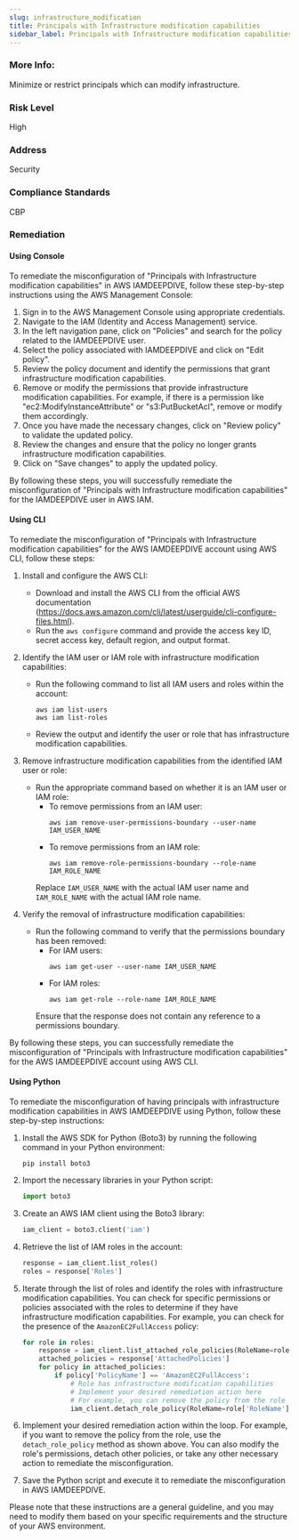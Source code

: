 ```yaml
---
slug: infrastructure_modification
title: Principals with Infrastructure modification capabilities
sidebar_label: Principals with Infrastructure modification capabilities
---
```


### More Info:

Minimize or restrict principals which can modify infrastructure.

### Risk Level

High

### Address

Security

### Compliance Standards

CBP
### Remediation

#### Using Console

To remediate the misconfiguration of "Principals with Infrastructure modification capabilities" in AWS IAMDEEPDIVE, follow these step-by-step instructions using the AWS Management Console:

1. Sign in to the AWS Management Console using appropriate credentials.
2. Navigate to the IAM (Identity and Access Management) service.
3. In the left navigation pane, click on "Policies" and search for the policy related to the IAMDEEPDIVE user.
4. Select the policy associated with IAMDEEPDIVE and click on "Edit policy".
5. Review the policy document and identify the permissions that grant infrastructure modification capabilities.
6. Remove or modify the permissions that provide infrastructure modification capabilities. For example, if there is a permission like "ec2:ModifyInstanceAttribute" or "s3:PutBucketAcl", remove or modify them accordingly.
7. Once you have made the necessary changes, click on "Review policy" to validate the updated policy.
8. Review the changes and ensure that the policy no longer grants infrastructure modification capabilities.
9. Click on "Save changes" to apply the updated policy.

By following these steps, you will successfully remediate the misconfiguration of "Principals with Infrastructure modification capabilities" for the IAMDEEPDIVE user in AWS IAM.

#### Using CLI

To remediate the misconfiguration of "Principals with Infrastructure modification capabilities" for the AWS IAMDEEPDIVE account using AWS CLI, follow these steps:

1. Install and configure the AWS CLI: 
   - Download and install the AWS CLI from the official AWS documentation (https://docs.aws.amazon.com/cli/latest/userguide/cli-configure-files.html).
   - Run the `aws configure` command and provide the access key ID, secret access key, default region, and output format.

2. Identify the IAM user or IAM role with infrastructure modification capabilities:
   - Run the following command to list all IAM users and roles within the account:
     ```
     aws iam list-users
     aws iam list-roles
     ```
   - Review the output and identify the user or role that has infrastructure modification capabilities.

3. Remove infrastructure modification capabilities from the identified IAM user or role:
   - Run the appropriate command based on whether it is an IAM user or IAM role:
     - To remove permissions from an IAM user:
       ```
       aws iam remove-user-permissions-boundary --user-name IAM_USER_NAME
       ```
     - To remove permissions from an IAM role:
       ```
       aws iam remove-role-permissions-boundary --role-name IAM_ROLE_NAME
       ```
     Replace `IAM_USER_NAME` with the actual IAM user name and `IAM_ROLE_NAME` with the actual IAM role name.

4. Verify the removal of infrastructure modification capabilities:
   - Run the following command to verify that the permissions boundary has been removed:
     - For IAM users:
       ```
       aws iam get-user --user-name IAM_USER_NAME
       ```
     - For IAM roles:
       ```
       aws iam get-role --role-name IAM_ROLE_NAME
       ```
     Ensure that the response does not contain any reference to a permissions boundary.

By following these steps, you can successfully remediate the misconfiguration of "Principals with Infrastructure modification capabilities" for the AWS IAMDEEPDIVE account using AWS CLI.

#### Using Python

To remediate the misconfiguration of having principals with infrastructure modification capabilities in AWS IAMDEEPDIVE using Python, follow these step-by-step instructions:

1. Install the AWS SDK for Python (Boto3) by running the following command in your Python environment:
   ```
   pip install boto3
   ```

2. Import the necessary libraries in your Python script:
   ```python
   import boto3
   ```

3. Create an AWS IAM client using the Boto3 library:
   ```python
   iam_client = boto3.client('iam')
   ```

4. Retrieve the list of IAM roles in the account:
   ```python
   response = iam_client.list_roles()
   roles = response['Roles']
   ```

5. Iterate through the list of roles and identify the roles with infrastructure modification capabilities. You can check for specific permissions or policies associated with the roles to determine if they have infrastructure modification capabilities. For example, you can check for the presence of the `AmazonEC2FullAccess` policy:
   ```python
   for role in roles:
       response = iam_client.list_attached_role_policies(RoleName=role['RoleName'])
       attached_policies = response['AttachedPolicies']
       for policy in attached_policies:
           if policy['PolicyName'] == 'AmazonEC2FullAccess':
               # Role has infrastructure modification capabilities
               # Implement your desired remediation action here
               # For example, you can remove the policy from the role
               iam_client.detach_role_policy(RoleName=role['RoleName'], PolicyArn=policy['PolicyArn'])
   ```

6. Implement your desired remediation action within the loop. For example, if you want to remove the policy from the role, use the `detach_role_policy` method as shown above. You can also modify the role's permissions, detach other policies, or take any other necessary action to remediate the misconfiguration.

7. Save the Python script and execute it to remediate the misconfiguration in AWS IAMDEEPDIVE.

Please note that these instructions are a general guideline, and you may need to modify them based on your specific requirements and the structure of your AWS environment.




